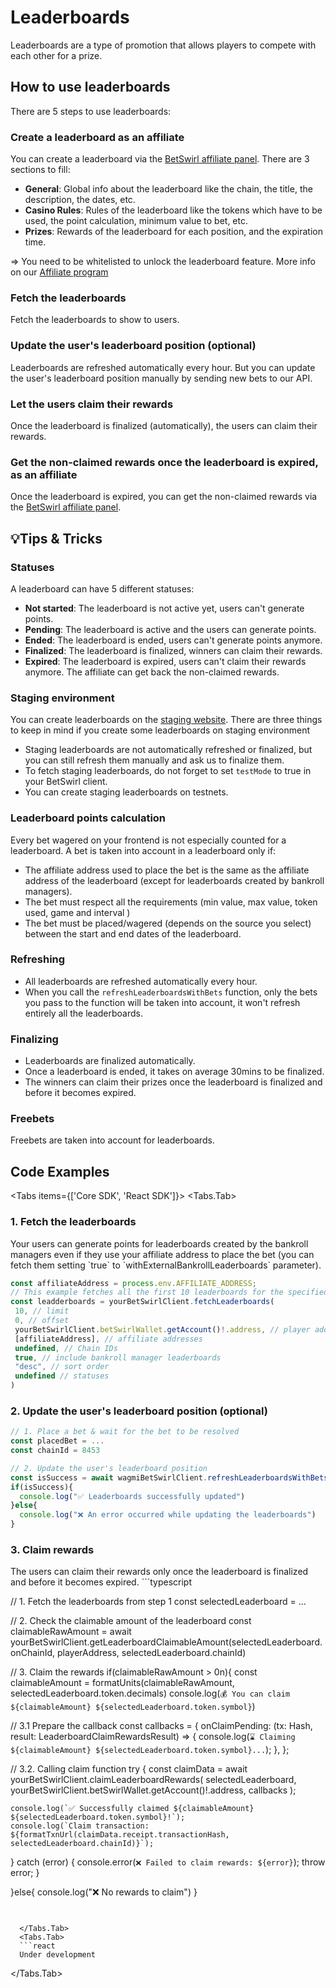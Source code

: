 
# Leaderboards

Leaderboards are a type of promotion that allows players to compete with each other for a prize.

## How to use leaderboards

There are 5 steps to use leaderboards:
<Steps>
### Create a leaderboard as an affiliate
You can create a leaderboard via the [BetSwirl affiliate panel](https://www.betswirl.com/base/affiliate/leaderboards-create).
There are 3 sections to fill:
- **General**: Global info about the leaderboard like the chain, the title, the description, the dates, etc.
- **Casino Rules**: Rules of the leaderboard like the tokens which have to be used, the point calculation, minimum value to bet, etc. 
- **Prizes**: Rewards of the leaderboard for each position, and the expiration time.

=> You need to be whitelisted to unlock the leaderboard feature. More info on our [Affiliate program](/protocol-hub/partners/affiliates)
### Fetch the leaderboards
Fetch the leaderboards to show to users.

### Update the user's leaderboard position (optional)
Leaderboards are refreshed automatically every hour. But you can update the user's leaderboard position manually by sending new bets to our API.

### Let the users claim their rewards
Once the leaderboard is finalized (automatically), the users can claim their rewards. 

### Get the non-claimed rewards once the leaderboard is expired, as an affiliate
Once the leaderboard is expired, you can get the non-claimed rewards via the [BetSwirl affiliate panel](https://www.betswirl.com/base/affiliate/leaderboards).


</Steps>

## 💡Tips & Tricks

### Statuses
A leaderboard can have 5 different statuses:
- **Not started**: The leaderboard is not active yet, users can't generate points.
- **Pending**: The leaderboard is active and the users can generate points.
- **Ended**: The leaderboard is ended, users can't generate points anymore.
- **Finalized**: The leaderboard is finalized, winners can claim their rewards.
- **Expired**: The leaderboard is expired, users can't claim their rewards anymore. The affiliate can get back the non-claimed rewards.

### Staging environment
You can create leaderboards on the [staging website](https://www.testnet.betswirl.com). There are three things to keep in mind if you create some leaderboards on staging environment
- Staging leaderboards are not automatically refreshed or finalized, but you can still refresh them manually and ask us to finalize them.
- To fetch staging leaderboards, do not forget to set `testMode` to true in your BetSwirl client.
- You can create staging leaderboards on testnets.

### Leaderboard points calculation
Every bet wagered on your frontend is not especially counted for a leaderboard. A bet is taken into account in a leaderboard only if:
- The affiliate address used to place the bet is the same as the affiliate address of the leaderboard (except for leaderboards created by bankroll managers).
- The bet must respect all the requirements (min value, max value, token used, game and interval )
- The bet must be placed/wagered (depends on the source you select) between the start and end dates of the leaderboard.

### Refreshing
- All leaderboards are refreshed automatically every hour.
- When you call the `refreshLeaderboardsWithBets` function, only the bets you pass to the function will be taken into account, it won't refresh entirely all the leaderboards.

### Finalizing
 - Leaderboards are finalized automatically.
 - Once a leaderboard is ended, it takes on average 30mins to be finalized.
 - The winners can claim their prizes once the leaderboard is finalized and before it becomes expired.

### Freebets
Freebets are taken into account for leaderboards.

## Code Examples

<Tabs items={['Core SDK', 'React SDK']}>
  <Tabs.Tab>

### 1. Fetch the leaderboards
<Callout type="info">
  Your users can generate points for leaderboards created by the bankroll managers even if they use your affiliate address to place the bet (you can fetch them setting `true` to `withExternalBankrollLeaderboards` parameter).
</Callout>

```typescript
const affiliateAddress = process.env.AFFILIATE_ADDRESS;
// This example fetches all the first 10 leaderboards for the specified affiliate from all chains, sorted by end date (desc)
const leadderboards = yourBetSwirlClient.fetchLeaderboards(
 10, // limit
 0, // offset
 yourBetSwirlClient.betSwirlWallet.getAccount()!.address, // player address
 [affiliateAddress], // affiliate addresses
 undefined, // Chain IDs
 true, // include bankroll manager leaderboards
 "desc", // sort order
 undefined // statuses
)
```
### 2. Update the user's leaderboard position (optional)

```typescript
// 1. Place a bet & wait for the bet to be resolved
const placedBet = ...
const chainId = 8453

// 2. Update the user's leaderboard position
const isSuccess = await wagmiBetSwirlClient.refreshLeaderboardsWithBets([placedBet.id],chainId,LEADERBOARD_TYPE.CASINO)
if(isSuccess){
  console.log("✅ Leaderboards successfully updated")
}else{
  console.log("❌ An error occurred while updating the leaderboards")
}

```
### 3. Claim rewards
<Callout type="info">
  The users can claim their rewards only once the leaderboard is finalized and before it becomes expired.
</Callout>
```typescript

// 1. Fetch the leaderboards from step 1
const selectedLeaderboard = ...

// 2. Check the claimable amount of the leaderboard
const claimableRawAmount = await yourBetSwirlClient.getLeaderboardClaimableAmount(selectedLeaderboard.onChainId, playerAddress, selectedLeaderboard.chainId)


// 3. Claim the rewards
if(claimableRawAmount > 0n){
  const claimableAmount = formatUnits(claimableRawAmount, selectedLeaderboard.token.decimals)
  console.log(`💰 You can claim ${claimableAmount} ${selectedLeaderboard.token.symbol}`)

  // 3.1 Prepare the callback
  const callbacks = {
    onClaimPending: (tx: Hash, result: LeaderboardClaimRewardsResult) => {
      console.log(`⌛ Claiming ${claimableAmount} ${selectedLeaderboard.token.symbol}...`);
    },
  };

  // 3.2. Calling claim function
  try {
    const claimData = await yourBetSwirlClient.claimLeaderboardRewards(
      selectedLeaderboard,
      yourBetSwirlClient.betSwirlWallet.getAccount()!.address,
      callbacks
    );

    console.log(`✅ Successfully claimed ${claimableAmount} ${selectedLeaderboard.token.symbol}!`);
    console.log(`Claim transaction: ${formatTxnUrl(claimData.receipt.transactionHash, selectedLeaderboard.chainId)}`);
  } catch (error) {
    console.error(`❌ Failed to claim rewards: ${error}`);
    throw error;
  }

}else{
  console.log("❌ No rewards to claim")
}

```


  </Tabs.Tab>
  <Tabs.Tab>
  ```react
  Under development
  ```
  </Tabs.Tab>
</Tabs>